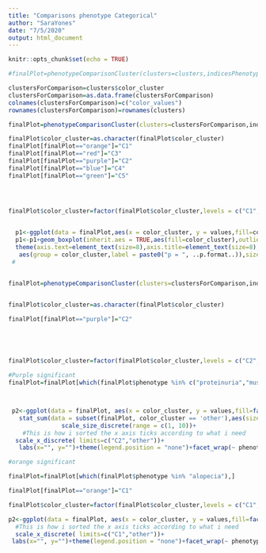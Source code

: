 ```yaml
---
title: "Comparisons phenotype Categorical"
author: "SaraYones"
date: "7/5/2020"
output: html_document
---
```


<!-- ```{r setup, include=FALSE} -->
<!-- knitr::opts_chunk$set(echo = TRUE) -->
<!-- ``` -->
<!-- ```{r phenotypes, echo=FALSE} -->
<!-- phenotypeComparisonCluster(clusters=clusters,indicesPhenotypes,phenotype,"red",TRUE) -->
<!-- ``` -->



```r
knitr::opts_chunk$set(echo = TRUE)
```
```r
#finalPlot=phenotypeComparisonCluster(clusters=clusters,indicesPhenotypesCategorical,phenotype,"red",TRUE,"orange")

clustersForComparison=clusters$color_cluster
clustersForComparison=as.data.frame(clustersForComparison)
colnames(clustersForComparison)=c("color_values")
rownames(clustersForComparison)=rownames(clusters)

finalPlot=phenotypeComparisonCluster(clusters=clustersForComparison,indicesPhenotypes,phenotype,"red",TRUE,"orange")

finalPlot$color_cluster=as.character(finalPlot$color_cluster)
finalPlot[finalPlot=="orange"]="C1"
finalPlot[finalPlot=="red"]="C3"
finalPlot[finalPlot=="purple"]="C2"
finalPlot[finalPlot=="blue"]="C4"
finalPlot[finalPlot=="green"]="C5"




finalPlot$color_cluster=factor(finalPlot$color_cluster,levels = c("C1","C2","C3","C4","C5"))

 
  p1<-ggplot(data = finalPlot,aes(x = color_cluster, y = values,fill=color_cluster))+stat_boxplot( geom='errorbar', linetype=1,size =0.1, width=0.5,position = position_dodge(width=0.75))+theme_bw()+ geom_point(aes(y=values, group=color_cluster),alpha=1,size=0.2, position = position_dodge(width=0.75))
  p1<-p1+geom_boxplot(inherit.aes = TRUE,aes(fill=color_cluster),outlier.size=0,lwd=0.1,stat = "boxplot")+
  theme(axis.text=element_text(size=8),axis.title=element_text(size=8),legend.title=element_text(size=10),legend.text=element_text(size=9))+scale_fill_manual(values=c("C3" = "#d2722eff","C5"="#3a5187ff","C1" = "#c63942ff", "C4" = "#12664cff","C2"="#877194ff"))+theme(legend.title = element_blank())+labs(x = "")+labs(y = "Phenotype value")+scale_x_discrete( limits=c("C1","C2","C3","C4","C5"))+stat_compare_means(
   aes(group = color_cluster,label = paste0("p = ", ..p.format..)),size=3,vjust=1)+facet_wrap(~ phenotype,scales = "free")
 # 


finalPlot=phenotypeComparisonCluster(clusters=clustersForComparison,indicesPhenotypesCategorical,phenotype,"orange",FALSE,"orange")


finalPlot$color_cluster=as.character(finalPlot$color_cluster)

finalPlot[finalPlot=="purple"]="C2"





finalPlot$color_cluster=factor(finalPlot$color_cluster,levels = c("C2","other"))

#Purple significant
finalPlot=finalPlot[which(finalPlot$phenotype %in% c("proteinuria","musculoskeletal","oral_steroids_category","neph_treat_lmm3")),]



 p2<-ggplot(data = finalPlot, aes(x = color_cluster, y = values,fill=factor(color_cluster),colour = factor(color_cluster)))+theme(text = element_text(size=15)) +stat_sum(data = subset(finalPlot,color_cluster == 'C2'),aes(size = factor(..n..)), geom = "point",color="#877194ff") +
   stat_sum(data = subset(finalPlot, color_cluster == 'other'),aes(size = factor(..n..)), geom = "point",color="black")+
               scale_size_discrete(range = c(1, 10))+  
    #This is how i sorted the x axis ticks according to what i need
  scale_x_discrete( limits=c("C2","other"))+
   labs(x="", y="")+theme(legend.position = "none")+facet_wrap(~ phenotype,scales = "free")

#orange significant

finalPlot=finalPlot[which(finalPlot$phenotype %in% "alopecia"),]

finalPlot[finalPlot=="orange"]="C1"

finalPlot$color_cluster=factor(finalPlot$color_cluster,levels = c("C1","other"))

p2<-ggplot(data = finalPlot, aes(x = color_cluster, y = values,fill=factor(color_cluster),colour = factor(color_cluster)))+theme(text = element_text(size=15)) +stat_sum(data = subset(finalPlot,color_cluster == 'C1'),aes(size = factor(..n..)), geom = "point",color="#c63942ff") +stat_sum(data = subset(finalPlot, color_cluster == 'other'),aes(size = factor(..n..)), geom = "point",color="black")+scale_size_discrete(range = c(1, 10))+ 
  #This is how i sorted the x axis ticks according to what i need
  scale_x_discrete( limits=c("C1","other"))+
 labs(x="", y="")+theme(legend.position = "none")+facet_wrap(~ phenotype,scales = "free")



```
